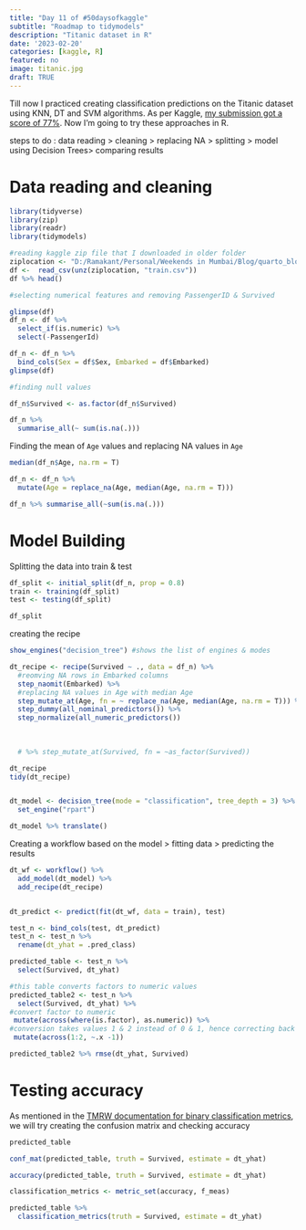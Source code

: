 ```yaml
---
title: "Day 11 of #50daysofkaggle"
subtitle: "Roadmap to tidymodels"
description: "Titanic dataset in R"
date: '2023-02-20'
categories: [kaggle, R]
featured: no
image: titanic.jpg
draft: TRUE
---
```


Till now I practiced creating classification predictions on the Titanic dataset using KNN, DT and SVM algorithms. As per Kaggle, [my submission got a score of 77%](https://www.kaggle.com/code/dsramakant/titanic-classification-by-decision-trees-python). Now I'm going to try these approaches in R.

steps to do : data reading \> cleaning \> replacing NA \> splitting \> model using Decision Trees\> comparing results

# Data reading and cleaning

```r
library(tidyverse)
library(zip)
library(readr)
library(tidymodels)

#reading kaggle zip file that I downloaded in older folder
ziplocation <- "D:/Ramakant/Personal/Weekends in Mumbai/Blog/quarto_blog/posts/2022-10-12-day-6-of-50daysofkaggle/titanic.zip"
df <-  read_csv(unz(ziplocation, "train.csv"))
df %>% head()

#selecting numerical features and removing PassengerID & Survived

glimpse(df)
df_n <- df %>% 
  select_if(is.numeric) %>% 
  select(-PassengerId)

df_n <- df_n %>% 
  bind_cols(Sex = df$Sex, Embarked = df$Embarked) 
glimpse(df)

#finding null values

df_n$Survived <- as.factor(df_n$Survived)

df_n %>%  
  summarise_all(~ sum(is.na(.)))
```

Finding the mean of `Age` values and replacing NA values in `Age`

```r
median(df_n$Age, na.rm = T)

df_n <- df_n %>% 
  mutate(Age = replace_na(Age, median(Age, na.rm = T)))

df_n %>% summarise_all(~sum(is.na(.)))
```

# Model Building

Splitting the data into train & test

```r
df_split <- initial_split(df_n, prop = 0.8)
train <- training(df_split)
test <- testing(df_split)

df_split
```

creating the recipe

```r
show_engines("decision_tree") #shows the list of engines & modes
```

```r
dt_recipe <- recipe(Survived ~ ., data = df_n) %>% 
  #reomving NA rows in Embarked columns
  step_naomit(Embarked) %>% 
  #replacing NA values in Age with median Age
  step_mutate_at(Age, fn = ~ replace_na(Age, median(Age, na.rm = T))) %>% 
  step_dummy(all_nominal_predictors()) %>% 
  step_normalize(all_numeric_predictors()) 
  
  
  
  # %>% step_mutate_at(Survived, fn = ~as_factor(Survived))

dt_recipe
tidy(dt_recipe)


dt_model <- decision_tree(mode = "classification", tree_depth = 3) %>% 
  set_engine("rpart")

dt_model %>% translate()
```

Creating a workflow based on the model \> fitting data \> predicting the results

```r

dt_wf <- workflow() %>%
  add_model(dt_model) %>% 
  add_recipe(dt_recipe)


dt_predict <- predict(fit(dt_wf, data = train), test)

test_n <- bind_cols(test, dt_predict)
test_n <- test_n %>% 
  rename(dt_yhat = .pred_class)

predicted_table <- test_n %>% 
  select(Survived, dt_yhat) 

#this table converts factors to numeric values
predicted_table2 <- test_n %>% 
  select(Survived, dt_yhat) %>% 
#convert factor to numeric
 mutate(across(where(is.factor), as.numeric)) %>%
#conversion takes values 1 & 2 instead of 0 & 1, hence correcting back
 mutate(across(1:2, ~.x -1))

predicted_table2 %>% rmse(dt_yhat, Survived)

```

# Testing accuracy

As mentioned in the [TMRW documentation for binary classification metrics](https://www.tmwr.org/performance.html#binary-classification-metrics), we will try creating the confusion matrix and checking accuracy

```r
predicted_table

conf_mat(predicted_table, truth = Survived, estimate = dt_yhat)
```

```r
accuracy(predicted_table, truth = Survived, estimate = dt_yhat)


```

```r

classification_metrics <- metric_set(accuracy, f_meas)

predicted_table %>% 
  classification_metrics(truth = Survived, estimate = dt_yhat)
```
